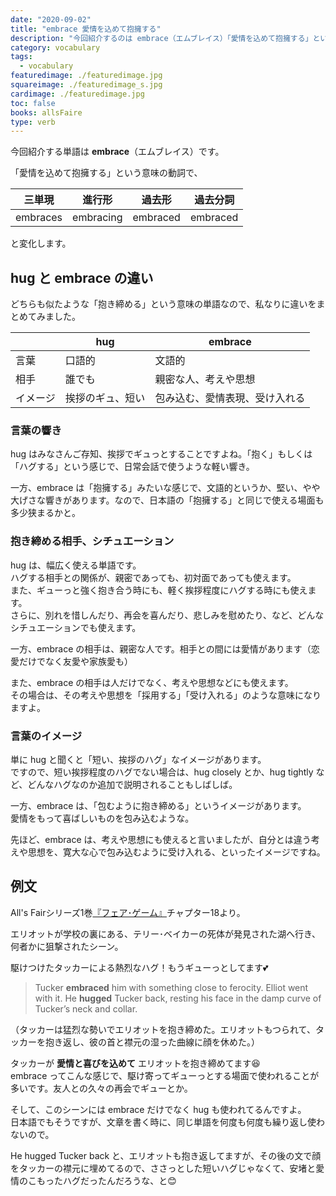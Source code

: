 ```yaml
---
date: "2020-09-02"
title: "embrace 愛情を込めて抱擁する"
description: "今回紹介するのは embrace（エムブレイス）「愛情を込めて抱擁する」という意味の動詞です。例文は、All's Fairシリーズ1巻『フェア･ゲーム』より"
category: vocabulary
tags:
  - vocabulary
featuredimage: ./featuredimage.jpg
squareimage: ./featuredimage_s.jpg
cardimage: ./featuredimage.jpg
toc: false
books: allsFaire
type: verb
---
```



今回紹介する単語は __embrace__（エムブレイス）です。

「愛情を込めて抱擁する」という意味の動詞で、

|三単現|進行形|過去形|過去分詞|
|---|---|---|---|
|embraces|embracing|embraced|embraced|

と変化します。

## hug と embrace の違い

どちらも似たような「抱き締める」という意味の単語なので、私なりに違いをまとめてみました。

||hug|embrace|
|---|---|---|
|言葉|口語的|文語的|
|相手|誰でも|親密な人、考えや思想|
|イメージ|挨拶のギュ、短い|包み込む、愛情表現、受け入れる|

### 言葉の響き

hug はみなさんご存知、挨拶でギュっとすることですよね。「抱く」もしくは「ハグする」という感じで、日常会話で使うような軽い響き。

一方、embrace は「抱擁する」みたいな感じで、文語的というか、堅い、やや大げさな響きがあります。なので、日本語の「抱擁する」と同じで使える場面も多少狭まるかと。

### 抱き締める相手、シチュエーション

hug は、幅広く使える単語です。  
ハグする相手との関係が、親密であっても、初対面であっても使えます。  
また、ギューっと強く抱き合う時にも、軽く挨拶程度にハグする時にも使えます。  
さらに、別れを惜しんだり、再会を喜んだり、悲しみを慰めたり、など、どんなシチュエーションでも使えます。

一方、embrace の相手は、親密な人です。相手との間には愛情があります（恋愛だけでなく友愛や家族愛も）

また、embrace の相手は人だけでなく、考えや思想などにも使えます。  
その場合は、その考えや思想を「採用する」「受け入れる」のような意味になりますよ。

### 言葉のイメージ

単に hug と聞くと「短い、挨拶のハグ」なイメージがあります。  
ですので、短い挨拶程度のハグでない場合は、hug closely とか、hug tightly など、どんなハグなのか追加で説明されることもしばしば。

一方、embrace は、「包むように抱き締める」というイメージがあります。  
愛情をもって喜ばしいものを包み込むような。

先ほど、embrace は、考えや思想にも使えると言いましたが、自分とは違う考えや思想を、寛大な心で包み込むように受け入れる、といったイメージですね。

<VocabularySeriesHug current="embrace" />

## 例文

All's Fairシリーズ1巻[『フェア･ゲーム』](/mm-romance/fair-game/)チャプター18より。

エリオットが学校の裏にある、テリー･ベイカーの死体が発見された湖へ行き、何者かに狙撃されたシーン。

駆けつけたタッカーによる熱烈なハグ！もうギューっとしてます💕

<Blockquote book srcBook="fairGame" lang="en" chapter="18">
Tucker <strong>embraced</strong> him with something close to ferocity. Elliot went with it. He <strong>hugged</strong> Tucker back, resting his face in the damp curve of Tucker’s neck and collar.
</Blockquote>

<p className="translation">（タッカーは猛烈な勢いでエリオットを抱き締めた。エリオットもつられて、タッカーを抱き返し、彼の首と襟元の湿った曲線に顔を休めた。）</p>

タッカーが __愛情と喜びを込めて__ エリオットを抱き締めてます😆  
embrace ってこんな感じで、駆け寄ってギューっとする場面で使われることが多いです。友人との久々の再会でギューとか。

そして、このシーンには embrace だけでなく hug も使われてるんですよ。  
日本語でもそうですが、文章を書く時に、同じ単語を何度も何度も繰り返し使わないので。

He hugged Tucker back と、エリオットも抱き返してますが、その後の文で顔をタッカーの襟元に埋めてるので、ささっとした短いハグじゃなくて、安堵と愛情のこもったハグだったんだろうな、と😊

<VocabularyFooter book="fairGame" />
